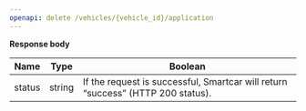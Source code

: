 ```yaml
---
openapi: delete /vehicles/{vehicle_id}/application
---
```


**Response body**

| Name   | Type   | Boolean                                                                         |
| ------ | ------ | ------------------------------------------------------------------------------- |
| status | string | If the request is successful, Smartcar will return “success” (HTTP 200 status). |
